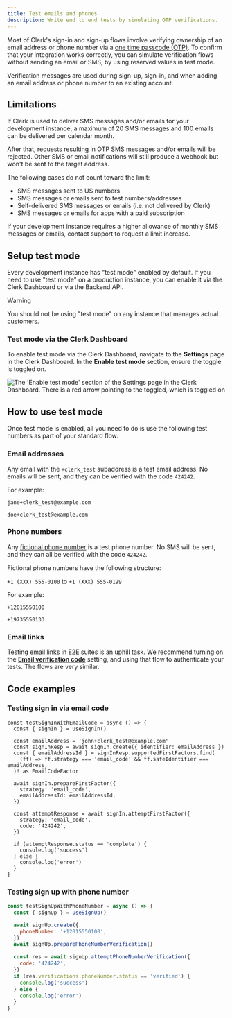 ```yaml
---
title: Test emails and phones
description: Write end to end tests by simulating OTP verifications.
---
```


Most of Clerk's sign-in and sign-up flows involve verifying ownership of an email address or phone number via a [one time passcode (OTP)](/docs/guides/development/custom-flows/authentication/email-sms-otp). To confirm that your integration works correctly, you can simulate verification flows without sending an email or SMS, by using reserved values in test mode.

Verification messages are used during sign-up, sign-in, and when adding an email address or phone number to an existing account.

## Limitations

If Clerk is used to deliver SMS messages and/or emails for your development instance, a maximum of 20 SMS messages and 100 emails can be delivered per calendar month.

After that, requests resulting in OTP SMS messages and/or emails will be rejected. Other SMS or email notifications will still produce a webhook but won't be sent to the target address.

The following cases do not count toward the limit:

- SMS messages sent to US numbers
- SMS messages or emails sent to test numbers/addresses
- Self-delivered SMS messages or emails (i.e. not delivered by Clerk)
- SMS messages or emails for apps with a paid subscription

If your development instance requires a higher allowance of monthly SMS messages or emails, contact support to request a limit increase.

## Setup test mode

Every development instance has "test mode" enabled by default. If you need to use "test mode" on a production instance, you can enable it via the Clerk Dashboard or via the Backend API.

> [!WARNING]
> You should not be using "test mode" on any instance that manages actual customers.

### Test mode via the Clerk Dashboard

To enable test mode via the Clerk Dashboard, navigate to the **Settings** page in the Clerk Dashboard. In the **Enable test mode** section, ensure the toggle is toggled on.

![The 'Enable test mode' section of the Settings page in the Clerk Dashboard. There is a red arrow pointing to the toggled, which is toggled on](/docs/images/testing/enable-test-mode.webp)

## How to use test mode

Once test mode is enabled, all you need to do is use the following test numbers as part of your standard flow.

### Email addresses

Any email with the `+clerk_test` subaddress is a test email address. No emails will be sent, and they can be verified with the code `424242`.

For example:

`jane+clerk_test@example.com`

`doe+clerk_test@example.com`

### Phone numbers

Any [fictional phone number](https://en.wikipedia.org/wiki/555_\(telephone_number\)) is a test phone number. No SMS will be sent, and they can all be verified with the code `424242`.

Fictional phone numbers have the following structure:

`+1 (XXX) 555-0100` to `+1 (XXX) 555-0199`

For example:

`+12015550100`

`+19735550133`

### Email links

Testing email links in E2E suites is an uphill task. We recommend turning on the [**Email verification code**](/docs/guides/configure/auth-strategies/sign-up-sign-in-options#email) setting, and using that flow to authenticate your tests. The flows are very similar.

## Code examples

### Testing sign in via email code

```tsx
const testSignInWithEmailCode = async () => {
  const { signIn } = useSignIn()

  const emailAddress = 'john+clerk_test@example.com'
  const signInResp = await signIn.create({ identifier: emailAddress })
  const { emailAddressId } = signInResp.supportedFirstFactors.find(
    (ff) => ff.strategy === 'email_code' && ff.safeIdentifier === emailAddress,
  )! as EmailCodeFactor

  await signIn.prepareFirstFactor({
    strategy: 'email_code',
    emailAddressId: emailAddressId,
  })

  const attemptResponse = await signIn.attemptFirstFactor({
    strategy: 'email_code',
    code: '424242',
  })

  if (attemptResponse.status == 'complete') {
    console.log('success')
  } else {
    console.log('error')
  }
}
```

### Testing sign up with phone number

```jsx
const testSignUpWithPhoneNumber = async () => {
  const { signUp } = useSignUp()

  await signUp.create({
    phoneNumber: '+12015550100',
  })
  await signUp.preparePhoneNumberVerification()

  const res = await signUp.attemptPhoneNumberVerification({
    code: '424242',
  })
  if (res.verifications.phoneNumber.status == 'verified') {
    console.log('success')
  } else {
    console.log('error')
  }
}
```
